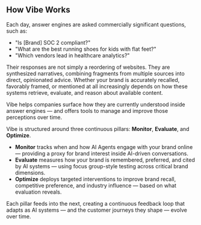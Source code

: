 ## How Vibe Works

Each day, answer engines are asked commercially significant questions, such as:

- "Is [Brand] SOC 2 compliant?"
- "What are the best running shoes for kids with flat feet?"
- "Which vendors lead in healthcare analytics?"

Their responses are not simply a reordering of websites. They are synthesized narratives, combining fragments from multiple sources into direct, opinionated advice. Whether your brand is accurately recalled, favorably framed, or mentioned at all increasingly depends on how these systems retrieve, evaluate, and reason about available content.

Vibe helps companies surface how they are currently understood inside answer engines — and offers tools to manage and improve those perceptions over time.

Vibe is structured around three continuous pillars: **Monitor**, **Evaluate**, and **Optimize**.

- **Monitor** tracks when and how AI Agents engage with your brand online — providing a proxy for brand interest inside AI-driven conversations.
- **Evaluate** measures how your brand is remembered, preferred, and cited by AI systems — using focus group-style testing across critical brand dimensions.
- **Optimize** deploys targeted interventions to improve brand recall, competitive preference, and industry influence — based on what evaluation reveals.

Each pillar feeds into the next, creating a continuous feedback loop that adapts as AI systems — and the customer journeys they shape — evolve over time. 